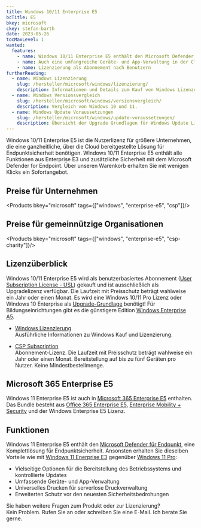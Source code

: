 ```yaml
---
title: Windows 10/11 Enterprise E5
bcTitle: E5
bkey: microsoft
ckey: stefan-barth
date: 2023-05-26
tocMaxLevel: 1
wanted:
  features:
    - name: Windows 10/11 Enterprise E5 enthält den Microsoft Defender für Endpunkt und zusätzliche Optionen für Bereitstellung und Updates
    - name: Auch eine umfangreiche Geräte- und App-Verwaltung in der Cloud und erweiterter Schutz vor Bedrohungen ist enthalten
    - name: Lizenzierung als Abonnement nach Benutzern
furtherReading:
  - name: Windows Lizenzierung
    slug: /hersteller/microsoft/windows/lizenzierung/
    description: Informationen und Details zum Kauf von Windows Lizenzen.
  - name: Windows Versionsvergleich
    slug: /hersteller/microsoft/windows/versionsvergleich/
    description: Vergleich von Windows 10 und 11.
  - name: Windows Update Voraussetzungen
    slug: /hersteller/microsoft/windows/update-voraussetzungen/
    description: Übersicht der Upgrade Grundlagen für Windows Update Lizenzen.
---
```




<Intro>

Windows 10/11 Enterprise E5 ist die Nutzerlizenz für größere Unternehmen, die eine ganzheitliche, über die Cloud bereitgestellte Lösung für Endpunktsicherheit benötigen.
Windows 10/11 Enterprise E5 enthält alle Funktionen aus Enterprise E3 und zusätzliche Sicherheit mit dem Microsoft Defender for Endpoint. Über unseren Warenkorb erhalten Sie mit wenigen Klicks ein Sofortangebot.


</Intro>

<TOC />



## Preise für Unternehmen

<Products bkey="microsoft" tags={["windows", "enterprise-e5", "csp"]}/>

## Preise für gemeinnützige Organisationen

<Products bkey="microsoft" tags={["windows", "enterprise-e5", "csp-charity"]}/>


## Lizenzüberblick

Windows 10/11 Enterprise E5 wird als benutzerbasiertes Abonnement ([User Subscription License - USL](/hersteller/microsoft/microsoft-365/lizenzierung/#user-subscription-license-usl)) gekauft und ist ausschließlich als Upgradelizenz verfügbar. Die Laufzeit mit Preisschutz beträgt wahlweise ein Jahr oder einen Monat.
Es wird eine Windows 10/11 Pro Lizenz oder Windows 10 Enterprise als [Upgrade-Grundlage](/hersteller/microsoft/windows/update-voraussetzungen/) benötigt! Für Bildungseinrichtungen gibt es die günstigere Edition [Windows Enterprise A5](/hersteller/microsoft/windows/enterprise/a5/).


<ArrowList>

- [Windows Lizenzierung](/hersteller/microsoft/windows/lizenzierung/)<br />
  Ausführliche Informationen zu Windows Kauf und Lizenzierung.

- [CSP Subscription](/hersteller/microsoft/csp/)<br />
  Abonnement-Lizenz. Die Laufzeit mit Preisschutz beträgt wahlweise ein Jahr oder einen Monat. Bereitstellung auf bis zu fünf Geräten pro Nutzer. Keine Mindestbestellmenge.

</ArrowList>


## Microsoft 365 Enterprise E5

Windows 11 Enterprise E5 ist auch in [Microsoft 365 Enterprise E5](/hersteller/microsoft/microsoft-365/enterprise-e5/) enthalten. Das Bundle besteht aus [Office 365 Enterprise E5](/hersteller/microsoft/office-365/enterprise-e5/), [Enterprise Mobility + Security](/hersteller/microsoft/enterprise-mobility-security/) und der Windows Enterprise E5 Lizenz.


## Funktionen

Windows 11 Enterprise E5 enthält den [Microsoft Defender für Endpunkt](/hersteller/microsoft/microsoft-365/defender/endpoint/), eine Komplettlösung für Endpunktsicherheit.
Ansonsten erhalten Sie dieselben Vorteile wie mit [Windows 11 Enerprise E3](/hersteller/microsoft/windows/enterprise/e3/) gegenüber [Windows 11 Pro](/hersteller/microsoft/windows/pro/):

<ArrowList>

-  Vielseitige Optionen für die Bereitstellung des Betriebssystems und kontrollierte Updates
-  Umfassende Geräte- und App-Verwaltung
-  Universelles Drucken für serverlose Druckverwaltung
-  Erweiterten Schutz vor den neuesten Sicherheitsbedrohungen

</ArrowList>


<GetInTouch theme="light">

Sie haben weitere Fragen zum Produkt oder zur Lizenzierung?<br />
Kein Problem. Rufen Sie an oder schreiben Sie eine E-Mail. Ich berate Sie gerne.

</GetInTouch>
